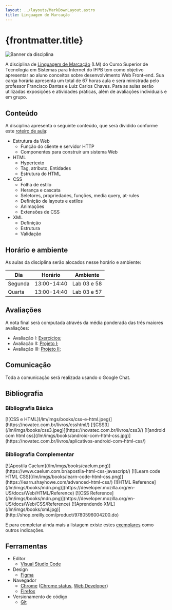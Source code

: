 ```yaml
---
layout: ../layouts/MarkDownLayout.astro
title: Linguagem de Marcação
---
```


# {frontmatter.title}

<img src="/lm/imgs/lm.png" alt="Banner da disciplina" class="hidden md:block" />

A disciplina de [Linguagem de Marcação](/docs/plano-de-ensino.pdf) (LM) do Curso Superior de Tecnologia em Sistemas para Internet do IFPB tem como objetivo apresentar ao aluno conceitos sobre desenvolvimento Web Front-end. Sua carga horária apresenta um total de 67 horas aula e será ministrada pelo professor Francisco Dantas e Luiz Carlos Chaves. Para as aulas serão utilizadas exposições e atividades práticas, além de avaliações individuais e em grupo.

## Conteúdo

A disciplina apresenta o seguinte conteúdo, que será dividido conforme este [roteiro de aula](/lm/classnotes):

- Estrutura da Web
  - Função do cliente e servidor HTTP
  - Componentes para construir um sistema Web
- HTML
  - Hypertexto
  - Tag, atributo, Entidades
  - Estrutura do HTML
- CSS
  - Folha de estilo
  - Herança e cascata
  - Seletores, propriedades, funções, media query, at-rules
  - Definição de layouts e estilos
  - Animações
  - Extensões de CSS
- XML
  - Definição
  - Estrutura
  - Validação

## Horário e ambiente

As aulas da disciplina serão alocados nesse horário e ambiente:

| Dia     | Horário     | Ambiente    |
| ------- | ----------- | ----------- |
| Segunda | 13:00-14:40 | Lab 03 e 58 |
| Quarta  | 13:00-14:40 | Lab 03 e 57 |

## Avaliações

A nota final será computada através da média ponderada das três maiores avaliações:

- Avaliação I: [Exercícios](https://ifpb.github.io/exercises/);
- Avaliação II: [Projeto I](/lm/project);
- Avaliação III: [Projeto II](/lm/project);

## Comunicação

Toda a comunicação será realizada usando o Google Chat.

## Bibliografia

### Bibliografia Básica

<div class="flex gap-2 flex-col md:flex-row flex-wrap items-center">[![CSS e HTML](/lm/imgs/books/css-e-html.jpeg)](https://novatec.com.br/livros/csshtml/)  [![CSS3](/lm/imgs/books/css3.jpeg)](https://novatec.com.br/livros/css3/) [![android com html css](/lm/imgs/books/android-com-html-css.jpg)](https://novatec.com.br/livros/aplicativos-android-com-html-css/)</div>

### Bibliografia Complementar

<div class="flex gap-2 flex-col md:flex-row flex-wrap items-center">[![Apostila Caelum](/lm/imgs/books/caelum.png)](https://www.caelum.com.br/apostila-html-css-javascript/) [![Learn code HTML CSS](/lm/imgs/books/learn-code-html-css.png)](https://learn.shayhowe.com/advanced-html-css/) [![HTML Reference](/lm/imgs/books/mdn.png)](https://developer.mozilla.org/en-US/docs/Web/HTML/Reference) [![CSS Reference](/lm/imgs/books/mdn.png)](https://developer.mozilla.org/en-US/docs/Web/CSS/Reference) [![Aprendendo XML](/lm/imgs/books/xml.jpg)](http://shop.oreilly.com/product/9780596004200.do)</div>

E para completar ainda mais a listagem existe estes [exemplares](https://github.com/vhf/free-programming-books/blob/master/free-programming-books.md) como outros indicações.

## Ferramentas

- Editor
  - [Visual Studio Code](http://code.visualstudio.com)
- Design
  - [Figma](https://www.figma.com/)
- Navegador
  - [Chrome](https://www.google.com/chrome/browser/index.html) ([Chrome status](https://www.chromestatus.com/features), [Web Developer](https://chrome.google.com/webstore/detail/web-developer/bfbameneiokkgbdmiekhjnmfkcnldhhm))
  - [Firefox](https://www.mozilla.org/en-US/firefox/new/)
- Versionamento de código
  - [Git](https://git-scm.com/)
